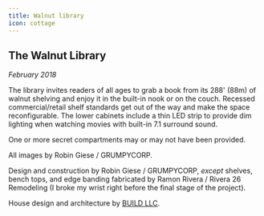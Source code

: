 ```yaml
---
title: Walnut library
icon: cottage
---
```


<!-- Opener -->

<div class="portfolio-w100">
  <PortfolioPhoto src="library/IMG_4059.jpg" alt="Close-up of graphic novels" />
</div>

<!-- Intro -->

<div class="portfolio-sxs-container">
  <div class="portfolio-sxs-w50">

## The Walnut Library

  <div class="accent-mono">

_February 2018_

The library invites readers of all ages to grab a book from its 288' (88m) of walnut shelving and enjoy it in the built-in nook or on the couch.
Recessed commercial/retail shelf standards get out of the way and make the space reconfigurable.
The lower cabinets include a thin LED strip to provide dim lighting when watching movies with built-in 7.1 surround sound.

One or more secret compartments may or may not have been provided.

All images by Robin Giese / GRUMPYCORP.

  </div>
  </div>
  <div class="portfolio-sxs-w50">
    <PortfolioPhoto src="library/IMG_4085.jpg" alt="Corner detail with Harry reading" />
  </div>
</div>

<div class="portfolio-sxs-container">
  <div class="portfolio-sxs-w50">
    <PortfolioPhoto src="library/IMG_4044.jpg" alt="Overview shot from right" />
  </div>
  <div class="portfolio-sxs-w50">
    <PortfolioPhoto src="library/IMG_4042.jpg" alt="Overview shot from left" />
  </div>

  <div class="portfolio-sxs-w50">
    <PortfolioPhoto src="library/DSC04689.jpg" alt="Detail shot without books" />
  </div>
  <div class="portfolio-sxs-w50">
    <PortfolioPhoto src="library/DSC04688.jpg" alt="Overview shot without books"/>
  </div>

  <div class="portfolio-sxs-w50">
    <PortfolioPhoto src="library/IMG_4094.jpg" alt="View from TV" />
  </div>
  <div class="portfolio-sxs-w50">
    <PortfolioPhoto src="library/IMG_4050.jpg" alt="Close-up of lower shelves"
    />
  </div>
  <div class="portfolio-sxs-w50">
    <PortfolioPhoto src="library/IMG_4066.jpg" alt="Detail shot of corner" />
  </div>
  <div class="portfolio-sxs-w50">
    <PortfolioPhoto src="library/IMG_4081.jpg" alt="Corner with Ollie's eyes" />
  </div>
  <div class="portfolio-sxs-w50">
    <PortfolioPhoto src="library/IMG_4071.jpg" alt="Corner with Ollie's head" />
  </div>
  <div class="portfolio-sxs-w50">
    <PortfolioPhoto src="library/IMG_4075.jpg" alt="Corner with Ollie popping out" />
  </div>
  <div class="portfolio-sxs-w50">
    <PortfolioPhoto src="library/IMG_4089.jpg" alt="Corner detail with Harry upside down" />
  </div>
  <div class="portfolio-sxs-w50">
    <PortfolioPhoto src="library/IMG_4091.jpg" alt="Corner detail with Harry's knees" />
  </div>
  <div class="portfolio-sxs-w50">
    <PortfolioPhoto src="library/IMG_4097.jpg" alt="View towards TV" />
  </div>
  <div class="portfolio-sxs-w50">
    <PortfolioPhoto src="library/IMG_4098.jpg" alt="TV detail" />
  </div>
</div>

<!-- Closing shots -->

<div class="portfolio-w100">
  <PortfolioPhoto src="library/IMG_4082.jpg" alt="Corner with Harry reading" />
</div>

<!-- Closing para -->

<div class="portfolio-sxs-container pt2">
  <div class="portfolio-sxs-w60 accent-mono pt4">

Design and construction by Robin Giese / GRUMPYCORP,
_except_ shelves, bench tops, and edge banding fabricated by Ramon Rivera / Rivera 26 Remodeling
(I broke my wrist right before the final stage of the project).

House design and architecture by [BUILD LLC](https://www.buildllc.com).

  </div>
  <div class="portfolio-sxs-w40">
    <PortfolioPhoto src="library/rendering.png" alt="AutoCAD rendering" />
  </div>
</div>

